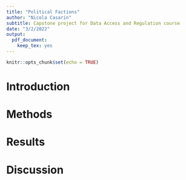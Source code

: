 ```yaml
---
title: "Political Factions"
author: "Nicola Casarin"
subtitle: Capstone project for Data Access and Regulation course
date: "3/2/2022"
output: 
  pdf_document:
    keep_tex: yes
---
```


```r
knitr::opts_chunk$set(echo = TRUE)
```

# Introduction

# Methods

# Results

# Discussion